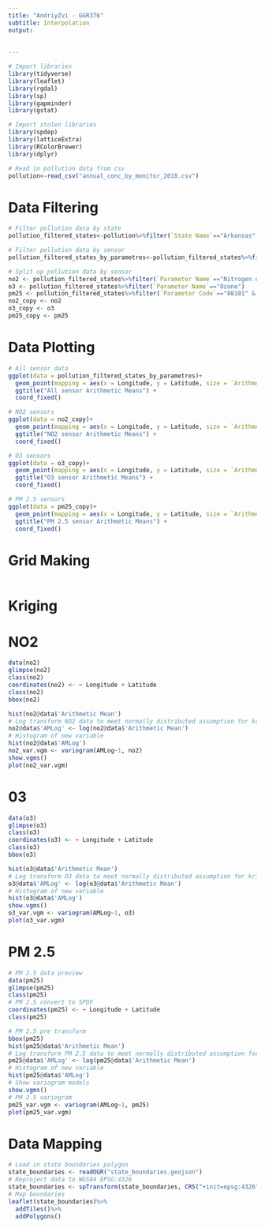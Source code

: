 ```yaml
---
title: "AndriyZvi - GGR376"
subtitle: Interpolation
output:
 
  
---
```

```r
# Import libraries
library(tidyverse)
library(leaflet)
library(rgdal)
library(sp)
library(gapminder)
library(gstat)

# Import stolen libraries
library(spdep)
library(latticeExtra)
library(RColorBrewer)
library(dplyr)
```

```r
# Read in pollution data from csv
pollution<-read_csv("annual_conc_by_monitor_2018.csv")
```

# Data Filtering

```r
# Filter pollution data by state
pollution_filtered_states<-pollution%>%filter(`State Name`=="Arkansas"| `State Name`=="Tennessee" | `State Name`=="Louisiana" | `State Name`=="Oklahoma" | `State Name`== "Texas" )

# Filter pollution data by sensor
pollution_filtered_states_by_parametres<-pollution_filtered_states%>%filter(`Parameter Name`=="Nitrogen dioxide (NO2)"| `Parameter Name`=="Ozone" | `Parameter Code`=="88101" & `Sample Duration`=="24-HR BLK AVG")

# Split up pollution data by sensor
no2 <- pollution_filtered_states%>%filter(`Parameter Name`=="Nitrogen dioxide (NO2)")
o3 <- pollution_filtered_states%>%filter(`Parameter Name`=="Ozone")
pm25 <- pollution_filtered_states%>%filter(`Parameter Code`=="88101" & `Sample Duration`=="24-HR BLK AVG")
no2_copy <- no2
o3_copy <- o3
pm25_copy <- pm25
```

# Data Plotting

```r
# All sensor data
ggplot(data = pollution_filtered_states_by_parametres)+
  geom_point(mapping = aes(x = Longitude, y = Latitude, size = `Arithmetic Mean`), color = "brown", alpha = 3/4) +
  ggtitle("All sensor Arithmetic Means") + 
  coord_fixed()

# NO2 sensors
ggplot(data = no2_copy)+
  geom_point(mapping = aes(x = Longitude, y = Latitude, size = `Arithmetic Mean`), color = "brown", alpha = 3/4) +
  ggtitle("NO2 sensor Arithmetic Means") + 
  coord_fixed()

# O3 sensors
ggplot(data = o3_copy)+
  geom_point(mapping = aes(x = Longitude, y = Latitude, size = `Arithmetic Mean`), color = "brown", alpha = 3/4) +
  ggtitle("O3 sensor Arithmetic Means") + 
  coord_fixed()

# PM 2.5 sensors
ggplot(data = pm25_copy)+
  geom_point(mapping = aes(x = Longitude, y = Latitude, size = `Arithmetic Mean`), color = "brown", alpha = 3/4) +
  ggtitle("PM 2.5 sensor Arithmetic Means") + 
  coord_fixed()
```

# Grid Making
```r

```

# Kriging
# NO2

```r
data(no2)
glimpse(no2)
class(no2)
coordinates(no2) <- ~ Longitude + Latitude
class(no2)
bbox(no2)
```

```r

hist(no2@data$'Arithmetic Mean')
# Log transform NO2 data to meet normally distributed assumption for kriging
no2@data$'AMLog' <- log(no2@data$'Arithmetic Mean')
# Histogram of new variable
hist(no2@data$'AMLog')
no2_var.vgm <- variogram(AMLog~1, no2)
show.vgms()
plot(no2_var.vgm)
```

# 03

```r
data(o3)
glimpse(o3)
class(o3)
coordinates(o3) <- ~ Longitude + Latitude
class(o3)
bbox(o3)
```

```r
hist(o3@data$'Arithmetic Mean')
# Log transform O3 data to meet normally distributed assumption for kriging
o3@data$'AMLog' <- log(o3@data$'Arithmetic Mean')
# Histogram of new variable
hist(o3@data$'AMLog')
show.vgms()
o3_var.vgm <- variogram(AMLog~1, o3)
plot(o3_var.vgm)
```

# PM 2.5

```r
# PM 2.5 data preview
data(pm25)
glimpse(pm25)
class(pm25)
# PM 2.5 convert to SPDF
coordinates(pm25) <- ~ Longitude + Latitude
class(pm25)
```

```r
# PM 2.5 pre transform
bbox(pm25)
hist(pm25@data$'Arithmetic Mean')
# Log transform PM 2.5 data to meet normally distributed assumption for kriging
pm25@data$'AMLog' <- log(pm25@data$'Arithmetic Mean')
# Histogram of new variable
hist(pm25@data$'AMLog')
# Show variogram models
show.vgms()
# PM 2.5 variogram
pm25_var.vgm <- variogram(AMLog~1, pm25)
plot(pm25_var.vgm)
```

# Data Mapping

```r
# Load in state boundaries polygon
state_boundaries <- readOGR("state_boundaries.geojson")
# Reproject data to WGS84 EPSG:4326
state_boundaries <- spTransform(state_boundaries, CRS("+init=epsg:4326"))
# Map boundaries
leaflet(state_boundaries)%>%
  addTiles()%>%
  addPolygons()
```


